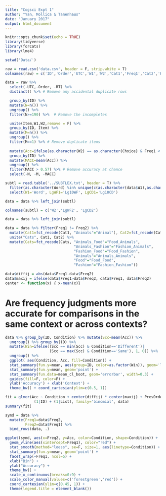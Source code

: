 ```yaml
---
title: "Cogsci Expt 1"
author: "Yan, Mollica & Tanenhaus"
date: "January 2017"
output: html_document
---
```


```r
knitr::opts_chunk$set(echo = TRUE)
library(tidyverse)
library(forcats)
library(lme4)
```

```r

setwd('Data/')

raw = read.csv('data.csv', header = F, strip.white = T)
colnames(raw) = c('ID','Order','UTC','W1','W2','Cat1','Freq1','Cat2','Freq2','Condition','PresOrder','Choice','RT','List')

data = raw %>%
  select(-UTC,-Order, -RT) %>%
  distinct() %>% # Remove any accidental duplicate rows

  group_by(ID) %>%
  mutate(N=n()) %>%
  ungroup() %>%
  filter(N>=190) %>%  # Remove the incompletes

  unite(Item,W1,W2,remove = F) %>%
  group_by(ID, Item) %>%
  mutate(M=n()) %>%
  ungroup() %>%
  filter(M==1) %>% # Remove duplicate items
  
  mutate(Acc=ifelse(as.character(W2) == as.character(Choice) & Freq1 < Freq2, 1, 0)) %>%
  group_by(ID) %>%
  mutate(MACC=mean(Acc)) %>%
  ungroup() %>%
  filter(MACC > 0.57) %>% # Remove accuracy at chance
  select(-N, -M, -MACC)

subtl = read.table('../SUBTLEX.txt', header = T) %>%
  filter(as.character(Word) %in% unique(c(as.character(data$W1),as.character(data$W2)))) %>%
  select(W1='Word', LgWF1='Lg10WF', LgCD1='Lg10CD')

data = data %>% left_join(subtl)

colnames(subtl) = c('W2','LgWF2', 'LgCD2')

data = data %>% left_join(subtl)

data = data %>% filter(Freq1 != Freq2) %>%
  mutate(Cat1=fct_recode(Cat1, "Animals"="Animal"), Cat2=fct_recode(Cat2, "Animals"="Animal")) %>%
  unite("Cats", Cat1, Cat2) %>%
  mutate(Cats=fct_recode(Cats, "Animals_Food"="Food_Animals",
                               "Animals_Fashion"="Fashion_Animals",
                               "Fashion_Food"="Food_Fashion",
                               "Animals"="Animals_Animals",
                               "Food"="Food_Food",
                               "Fashion"="Fashion_Fashion"))

data$diffij = abs(data$Freq1-data$Freq2)
data$maxij = ifelse(data$Freq1>data$Freq2, data$Freq1, data$Freq2)
center <- function(x) { x-mean(x)}
```

# Are frequency judgments more accurate for comparisons in the same context or across contexts?

```r

data %>% group_by(ID, Condition) %>% mutate(Scc=mean(Acc)) %>%
  ungroup() %>% group_by(ID) %>% 
  mutate(Win=ifelse((Scc == min(Scc) & Condition=='Different')|
                    (Scc == max(Scc) & Condition=='Same'), 1, 0)) %>%
  ungroup() %>%
  ggplot( aes(Condition, Acc, fill=Condition)) +
  stat_summary(fun.y=mean, aes(group=ID, color=as.factor(Win)), geom='line', alpha=0.1) +
  stat_summary(fun.y=mean, geom='point') +
  stat_summary(fun.data=mean_cl_boot, geom='errorbar', width=0.3) +
  guides(fill=F, color=F) +
  ylab('Accuracy') + xlab('Context') +
  theme_bw() + coord_cartesian(ylim=c(0.5, 1))

fit = glmer(Acc ~ Condition + center(diffij) * center(maxij) + PresOrder + 
             (1|ID) + (1|List), family='binomial', data)
summary(fit)

symd = data %>%
  mutate(Freq1=data$Freq2,
         Freq2=data$Freq1) %>%
  bind_rows(data, .)

ggplot(symd, aes(x=Freq2, y=Acc, color=Condition, shape=Condition)) + 
  geom_vline(aes(xintercept=Freq1), color="red") +
  stat_smooth(method="loess", se=F, size=1, aes(linetype=Condition)) + 
  stat_summary(fun.y=mean, geom='point') + 
  facet_wrap(~Freq1, ncol=5) + 
  xlab("Bin") + 
  ylab("Accuracy") +
  theme_bw() +
  scale_x_continuous(breaks=0:9) +
  scale_color_manual(values=c('forestgreen','red')) +
  coord_cartesian(ylim=c(0.45, 1)) +
  theme(legend.title = element_blank())

```
